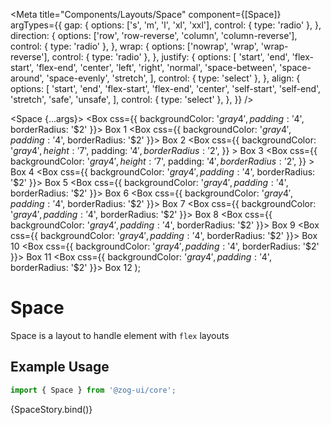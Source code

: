 
<Meta
  title="Components/Layouts/Space"
  component={[Space]}
  argTypes={{
    gap: {
      options: ['s', 'm', 'l', 'xl', 'xxl'],
      control: { type: 'radio' },
    },
    direction: {
      options: ['row', 'row-reverse', 'column', 'column-reverse'],
      control: { type: 'radio' },
    },
    wrap: {
      options: ['nowrap', 'wrap', 'wrap-reverse'],
      control: { type: 'radio' },
    },
    justify: {
      options: [
        'start',
        'end',
        'flex-start',
        'flex-end',
        'center',
        'left',
        'right',
        'normal',
        'space-between',
        'space-around',
        'space-evenly',
        'stretch',
      ],
      control: { type: 'select' },
    },
    align: {
      options: [
        'start',
        'end',
        'flex-start',
        'flex-end',
        'center',
        'self-start',
        'self-end',
        'stretch',
        'safe',
        'unsafe',
      ],
      control: { type: 'select' },
    },
  }}
/>

  <Space {...args}>
    <Box css={{ backgroundColor: '$gray4', padding: '$4', borderRadius: '$2' }}>
      Box 1
    </Box>
    <Box css={{ backgroundColor: '$gray4', padding: '$4', borderRadius: '$2' }}>
      Box 2
    </Box>
    <Box
      css={{
        backgroundColor: '$gray4',
        height: '$7',
        padding: '$4',
        borderRadius: '$2',
      }}
    >
      Box 3
    </Box>
    <Box
      css={{
        backgroundColor: '$gray4',
        height: '$7',
        padding: '$4',
        borderRadius: '$2',
      }}
    >
      Box 4
    </Box>
    <Box css={{ backgroundColor: '$gray4', padding: '$4', borderRadius: '$2' }}>
      Box 5
    </Box>
    <Box css={{ backgroundColor: '$gray4', padding: '$4', borderRadius: '$2' }}>
      Box 6
    </Box>
    <Box css={{ backgroundColor: '$gray4', padding: '$4', borderRadius: '$2' }}>
      Box 7
    </Box>
    <Box css={{ backgroundColor: '$gray4', padding: '$4', borderRadius: '$2' }}>
      Box 8
    </Box>
    <Box css={{ backgroundColor: '$gray4', padding: '$4', borderRadius: '$2' }}>
      Box 9
    </Box>
    <Box css={{ backgroundColor: '$gray4', padding: '$4', borderRadius: '$2' }}>
      Box 10
    </Box>
    <Box css={{ backgroundColor: '$gray4', padding: '$4', borderRadius: '$2' }}>
      Box 11
    </Box>
    <Box css={{ backgroundColor: '$gray4', padding: '$4', borderRadius: '$2' }}>
      Box 12
    </Box>
  </Space>
);

# Space

Space is a layout to handle element with `flex` layouts

## Example Usage

```jsx
import { Space } from '@zog-ui/core';
```

<Canvas columns={2} withSource="close">
  <Story
    name="Space"
    args={{
      direction: 'row',
      wrap: 'wrap',
      justify: 'flex-start',
      align: 'flex-start',
    }}
  >
    {SpaceStory.bind()}
  </Story>
</Canvas>

<ArgsTable of={Space} />
